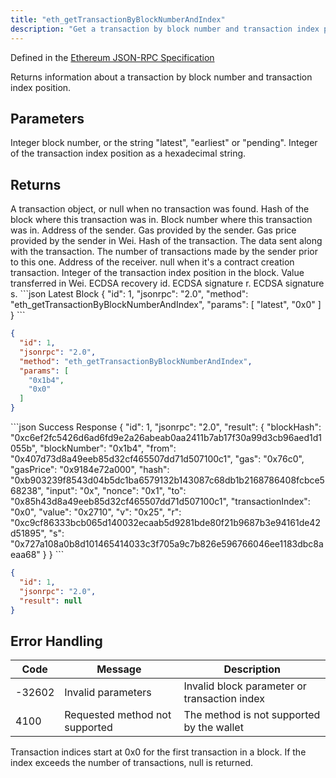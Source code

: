 ```yaml
---
title: "eth_getTransactionByBlockNumberAndIndex"
description: "Get a transaction by block number and transaction index position"
---
```


Defined in the [Ethereum JSON-RPC Specification](https://ethereum.org/en/developers/docs/apis/json-rpc/)

<Info>
Returns information about a transaction by block number and transaction index position.
</Info>

## Parameters

<ParamField body="blockParameter" type="string" required>
Integer block number, or the string "latest", "earliest" or "pending".
</ParamField>

<ParamField body="transactionIndex" type="string" required>
Integer of the transaction index position as a hexadecimal string.
</ParamField>

## Returns

<ResponseField name="result" type="object">
A transaction object, or null when no transaction was found.

<Expandable title="Transaction object properties">
<ResponseField name="blockHash" type="string">
Hash of the block where this transaction was in.
</ResponseField>

<ResponseField name="blockNumber" type="string">
Block number where this transaction was in.
</ResponseField>

<ResponseField name="from" type="string">
Address of the sender.
</ResponseField>

<ResponseField name="gas" type="string">
Gas provided by the sender.
</ResponseField>

<ResponseField name="gasPrice" type="string">
Gas price provided by the sender in Wei.
</ResponseField>

<ResponseField name="hash" type="string">
Hash of the transaction.
</ResponseField>

<ResponseField name="input" type="string">
The data sent along with the transaction.
</ResponseField>

<ResponseField name="nonce" type="string">
The number of transactions made by the sender prior to this one.
</ResponseField>

<ResponseField name="to" type="string">
Address of the receiver. null when it's a contract creation transaction.
</ResponseField>

<ResponseField name="transactionIndex" type="string">
Integer of the transaction index position in the block.
</ResponseField>

<ResponseField name="value" type="string">
Value transferred in Wei.
</ResponseField>

<ResponseField name="v" type="string">
ECDSA recovery id.
</ResponseField>

<ResponseField name="r" type="string">
ECDSA signature r.
</ResponseField>

<ResponseField name="s" type="string">
ECDSA signature s.
</ResponseField>
</Expandable>
</ResponseField>

<RequestExample>
```json Latest Block
{
  "id": 1,
  "jsonrpc": "2.0",
  "method": "eth_getTransactionByBlockNumberAndIndex",
  "params": [
    "latest",
    "0x0"
  ]
}
```

```json Specific Block
{
  "id": 1,
  "jsonrpc": "2.0",
  "method": "eth_getTransactionByBlockNumberAndIndex",
  "params": [
    "0x1b4",
    "0x0"
  ]
}
```
</RequestExample>

<ResponseExample>
```json Success Response
{
  "id": 1,
  "jsonrpc": "2.0",
  "result": {
    "blockHash": "0xc6ef2fc5426d6ad6fd9e2a26abeab0aa2411b7ab17f30a99d3cb96aed1d1055b",
    "blockNumber": "0x1b4",
    "from": "0x407d73d8a49eeb85d32cf465507dd71d507100c1",
    "gas": "0x76c0",
    "gasPrice": "0x9184e72a000",
    "hash": "0xb903239f8543d04b5dc1ba6579132b143087c68db1b2168786408fcbce568238",
    "input": "0x",
    "nonce": "0x1",
    "to": "0x85h43d8a49eeb85d32cf465507dd71d507100c1",
    "transactionIndex": "0x0",
    "value": "0x2710",
    "v": "0x25",
    "r": "0xc9cf86333bcb065d140032ecaab5d9281bde80f21b9687b3e94161de42d51895",
    "s": "0x727a108a0b8d101465414033c3f705a9c7b826e596766046ee1183dbc8aeaa68"
  }
}
```

```json Not Found
{
  "id": 1,
  "jsonrpc": "2.0",
  "result": null
}
```
</ResponseExample>

## Error Handling

| Code   | Message                        | Description |
| ------ | ------------------------------ | ----------- |
| -32602 | Invalid parameters             | Invalid block parameter or transaction index |
| 4100   | Requested method not supported | The method is not supported by the wallet |

<Info>
Transaction indices start at 0x0 for the first transaction in a block. If the index exceeds the number of transactions, null is returned.
</Info>

```

```


<PolicyBanner />